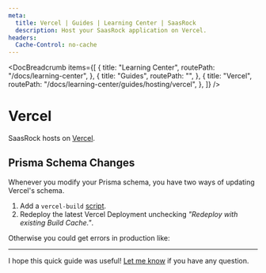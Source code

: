 ```yaml
---
meta:
  title: Vercel | Guides | Learning Center | SaasRock
  description: Host your SaasRock application on Vercel.
headers:
  Cache-Control: no-cache
---
```



<DocBreadcrumb
  items={[
    {
      title: "Learning Center",
      routePath: "/docs/learning-center",
    },
    {
      title: "Guides",
      routePath: "",
    },
    {
      title: "Vercel",
      routePath:
        "/docs/learning-center/guides/hosting/vercel",
    },
  ]}
/>

# Vercel

SaasRock hosts on [Vercel](https://vercel.com).

## Prisma Schema Changes

Whenever you modify your Prisma schema, you have two ways of updating Vercel's schema.

1. Add a `vercel-build` [script](https://stackoverflow.com/a/71146297/5697060).
2. Redeploy the latest Vercel Deployment unchecking _"Redeploy with existing Build Cache."_.

Otherwise you could get errors in production like:

<DocTutorialImage
  alt="Schema error"
  src="https://yahooder.sirv.com/saasrock/guides/hosting/vercel/schema-error.png"
/>

---

I hope this quick guide was useful! [Let me know](/docs/community) if you have any question.
